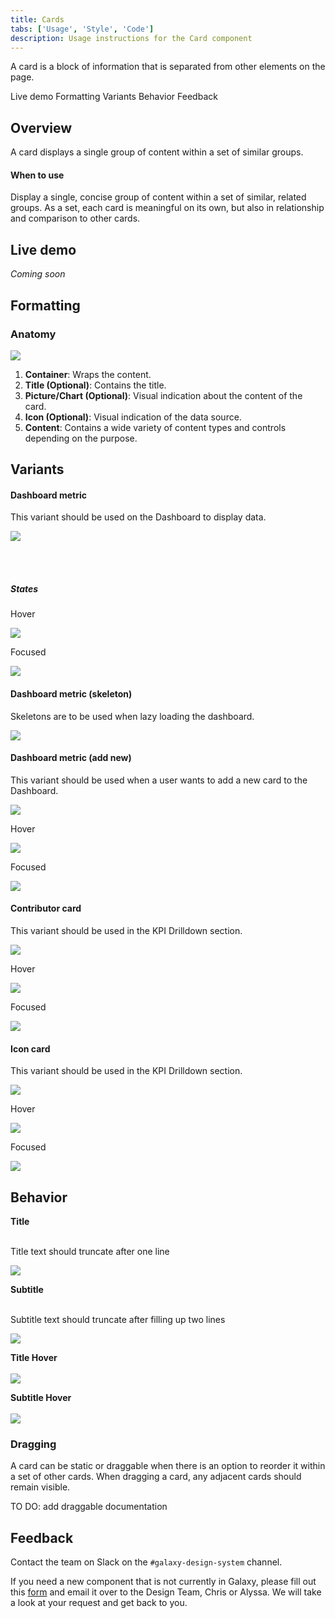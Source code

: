 ```yaml
---
title: Cards
tabs: ['Usage', 'Style', 'Code']
description: Usage instructions for the Card component
---
```


<PageDescription>

A card is a block of information that is separated from other elements on the page.

</PageDescription>

<AnchorLinks>

<AnchorLink>Live demo</AnchorLink>
<AnchorLink>Formatting</AnchorLink>
<AnchorLink>Variants</AnchorLink>
<AnchorLink>Behavior</AnchorLink>
<AnchorLink>Feedback</AnchorLink>

</AnchorLinks>

## Overview

A card displays a single group of content within a set of similar groups.

#### When to use

Display a single, concise group of content within a set of similar, related groups. As a set, each card is meaningful on its own, but also in relationship and comparison to other cards.

## Live demo

*Coming soon*

## Formatting

### Anatomy

<Row>
<Column colLg={10}>

<img src="https://res.cloudinary.com/dgcfg5cwe/image/upload/v1644641209/card-anatomy_ncw58a.svg"></img>

</Column>
</Row>


1. **Container**: Wraps the content.
2. **Title (Optional)**: Contains the title.
3. **Picture/Chart (Optional)**: Visual indication about the content of the card.
4. **Icon (Optional)**: Visual indication of the data source.
5. **Content**: Contains a wide variety of content types and controls depending on the purpose.


## Variants

#### Dashboard metric

This variant should be used on the Dashboard to display data. 

<Row>
<Column colLg={8}>

<img src="https://res.cloudinary.com/dgcfg5cwe/image/upload/v1644641660/Metric-dashboard_auv4cx.svg"></img>

</Column>
</Row>
<br/>
<br/>

##### States

<Row>
<Column colLg={5}>

Hover

<img src="https://res.cloudinary.com/dgcfg5cwe/image/upload/v1644641960/Metric-dashboard-hover_x4zryc.svg"></img>

</Column>
<Column colLg={5}>

Focused 

<img src="https://res.cloudinary.com/dgcfg5cwe/image/upload/v1644642007/Metrics-focused_lgnsth.svg"></img>

</Column>
</Row>

#### Dashboard metric (skeleton)

Skeletons are to be used when lazy loading the dashboard.

<Row>
<Column colLg={8}>

<img src="https://res.cloudinary.com/dgcfg5cwe/image/upload/v1644641694/Metric-skeleton_jyqzpk.svg"></img>

</Column>
</Row>

#### Dashboard metric (add new)

This variant should be used when a user wants to add a new card to the Dashboard. 

<Row>
<Column colLg={8}>

<img src="https://res.cloudinary.com/dgcfg5cwe/image/upload/v1644641814/Metric-addnew_dofmzt.svg"></img>

</Column>
</Row>

<Row>
<Column colLg={5}>

Hover

<img src="https://res.cloudinary.com/dgcfg5cwe/image/upload/v1644642190/Metric-addnew-hover_exyyhu.svg"></img>

</Column>
<Column colLg={5}>

Focused 

<img src="https://res.cloudinary.com/dgcfg5cwe/image/upload/v1644642191/Metric-addnew-focus_g8wqxi.svg"></img>

</Column>
</Row>

#### Contributor card

This variant should be used in the KPI Drilldown section.

<Row>
<Column colLg={8}>

<img src="https://res.cloudinary.com/dgcfg5cwe/image/upload/v1644641814/Metric-contributorcard_nuctam.svg"></img>

</Column>
</Row>

<Row>
<Column colLg={3}>

Hover

<img src="https://res.cloudinary.com/dgcfg5cwe/image/upload/v1644642532/Metric-contributorcard-hover_vkxs9w.svg"></img>

</Column>
<Column colLg={3}>

Focused 

<img src="https://res.cloudinary.com/dgcfg5cwe/image/upload/v1644642532/Metric-contributorcard-focus_hmprsz.svg"></img>

</Column>
</Row>

#### Icon card

This variant should be used in the KPI Drilldown section.

<Row>
<Column colLg={8}>

<img src="https://res.cloudinary.com/dgcfg5cwe/image/upload/v1644641814/Card-iconcard_kwvolh.svg"></img>

</Column>
</Row>

<Row>
<Column colLg={3}>

Hover

<img src="https://res.cloudinary.com/dgcfg5cwe/image/upload/v1644643111/iconcard-hover_w1hikc.svg"></img>

</Column>
<Column colLg={3}>

Focused 

<img src="https://res.cloudinary.com/dgcfg5cwe/image/upload/v1644643110/iconcard-focus_fyyjf2.svg"></img>

</Column>
</Row>

## Behavior

<Row>
<Column colLg={3}>

<span class="h5"><strong>Title</strong></span>
<br/>
<br/>
<p>Title text should truncate after one line</p>
<img src="https://res.cloudinary.com/dgcfg5cwe/image/upload/v1644645227/Metric-long-title_crug6h.svg"></img>

</Column>
<Column colLg={3}>

<span class="h5"><strong>Subtitle</strong></span>
<br/>
<br/>
<p>Subtitle text should truncate after filling up two lines</p>
<img src="https://res.cloudinary.com/dgcfg5cwe/image/upload/v1644645398/Metric-subtitle_kmi5nj.svg"></img>

</Column>
</Row>

<Row>
<Column colLg={3}>

<span class="h5"><strong>Title Hover</strong></span>
<br/>
<br/>
<img src="https://res.cloudinary.com/dgcfg5cwe/image/upload/v1644646050/title-hover_ulgguo.svg"></img>

</Column>
<Column colLg={4}>

<span class="h5"><strong>Subtitle Hover</strong></span>
<br/>
<br/>
<img src="https://res.cloudinary.com/dgcfg5cwe/image/upload/v1644646050/subtitle-hover_o774wi.svg"></img>

</Column>
</Row>

### Dragging

A card can be static or draggable when there is an option to reorder it within a set of other cards. When dragging a card, any adjacent cards should remain visible.

TO DO: add draggable documentation

## Feedback

Contact the team on Slack on the ```#galaxy-design-system``` channel. 

If you need a new component that is not currently in Galaxy, please fill out this <a href="https://docs.google.com/document/d/1heu6QMCxnE8Hnu1AtyucOzcduhUYSyDmg5SEj05Rqb0/edit">form</a> and email it over to the Design Team, Chris or Alyssa. We will take a look at your request and get back to you.
